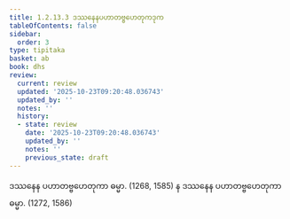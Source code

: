 ```yaml
---
title: 1.2.13.3 ဒဿနေနပဟာတဗ္ဗဟေတုကဒုက
tableOfContents: false
sidebar:
  order: 3
type: tipitaka
basket: ab
book: dhs
review:
  current: review
  updated: '2025-10-23T09:20:48.036743'
  updated_by: ''
  notes: ''
  history:
  - state: review
    date: '2025-10-23T09:20:48.036743'
    updated_by: ''
    notes: ''
    previous_state: draft
---
```



<ReviewStatus review={frontmatter.review} showDetails={true} />

<HypothesisAnnotation frontmatter={frontmatter} />

<DynamicBreadcrumb />

<Division number="107" book="dhs" e="ch" v="29" p="14">

<Paragraph number="249" book="dhs">
ဒဿနေန ပဟာတဗ္ဗဟေတုကာ ဓမ္မာ. (<Emphasis>1268, 1585</Emphasis>)
</Paragraph>

<Paragraph number="250" book="dhs">
န ဒဿနေန ပဟာတဗ္ဗဟေတုကာ ဓမ္မာ. (<Emphasis>1272, 1586</Emphasis>)
</Paragraph>
</Division>
